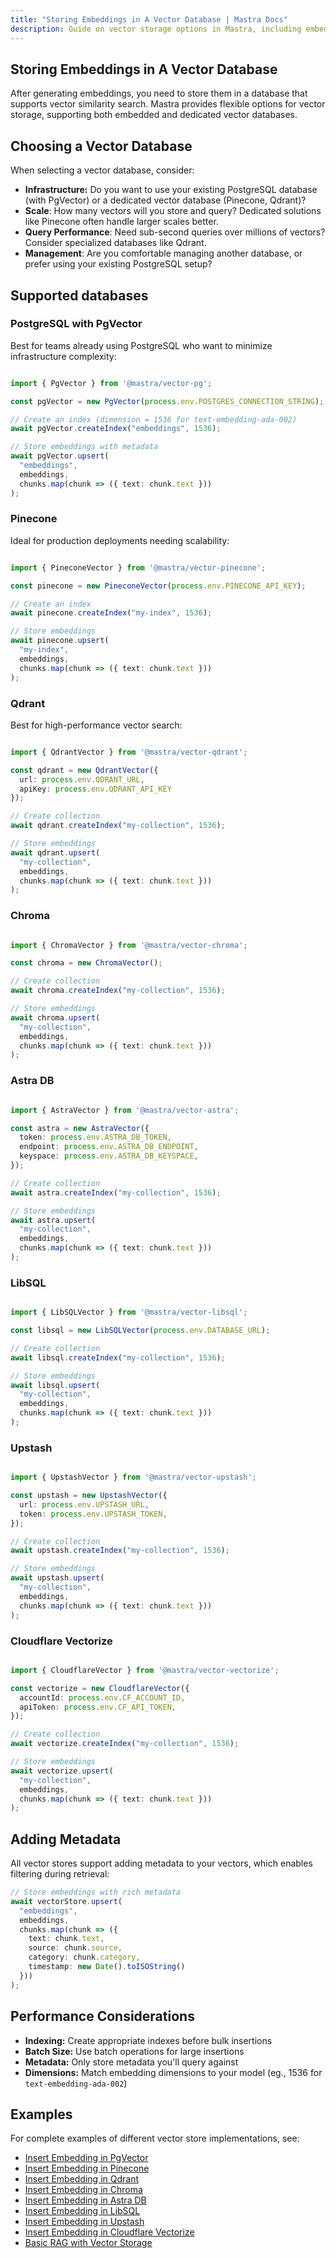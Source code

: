 ```yaml
---
title: "Storing Embeddings in A Vector Database | Mastra Docs"
description: Guide on vector storage options in Mastra, including embedded and dedicated vector databases for similarity search.
---
```


## Storing Embeddings in A Vector Database

After generating embeddings, you need to store them in a database that supports vector similarity search. Mastra provides flexible options for vector storage, supporting both embedded and dedicated vector databases.

## Choosing a Vector Database

When selecting a vector database, consider:

- **Infrastructure:** Do you want to use your existing PostgreSQL database (with PgVector) or a dedicated vector database (Pinecone, Qdrant)?
- **Scale**: How many vectors will you store and query? Dedicated solutions like Pinecone often handle larger scales better.
- **Query Performance**: Need sub-second queries over millions of vectors? Consider specialized databases like Qdrant.
- **Management**: Are you comfortable managing another database, or prefer using your existing PostgreSQL setup? 

## Supported databases

### PostgreSQL with PgVector 

Best for teams already using PostgreSQL who want to minimize infrastructure complexity: 

``` ts showLineNumbers copy

import { PgVector } from '@mastra/vector-pg';

const pgVector = new PgVector(process.env.POSTGRES_CONNECTION_STRING);

// Create an index (dimension = 1536 for text-embedding-ada-002)
await pgVector.createIndex("embeddings", 1536);

// Store embeddings with metadata
await pgVector.upsert(
  "embeddings",
  embeddings,
  chunks.map(chunk => ({ text: chunk.text }))
);
``` 

### Pinecone

Ideal for production deployments needing scalability: 


``` ts showLineNumbers copy

import { PineconeVector } from '@mastra/vector-pinecone';

const pinecone = new PineconeVector(process.env.PINECONE_API_KEY);

// Create an index
await pinecone.createIndex("my-index", 1536);

// Store embeddings
await pinecone.upsert(
  "my-index",
  embeddings,
  chunks.map(chunk => ({ text: chunk.text }))
);
```

### Qdrant

Best for high-performance vector search: 

``` ts showLineNumbers copy

import { QdrantVector } from '@mastra/vector-qdrant';

const qdrant = new QdrantVector({
  url: process.env.QDRANT_URL,
  apiKey: process.env.QDRANT_API_KEY
});

// Create collection
await qdrant.createIndex("my-collection", 1536);

// Store embeddings
await qdrant.upsert(
  "my-collection",
  embeddings,
  chunks.map(chunk => ({ text: chunk.text }))
);
```

### Chroma

``` ts showLineNumbers copy

import { ChromaVector } from '@mastra/vector-chroma';

const chroma = new ChromaVector();

// Create collection
await chroma.createIndex("my-collection", 1536);

// Store embeddings
await chroma.upsert(
  "my-collection",
  embeddings,
  chunks.map(chunk => ({ text: chunk.text }))
);
```

### Astra DB

``` ts showLineNumbers copy

import { AstraVector } from '@mastra/vector-astra';

const astra = new AstraVector({
  token: process.env.ASTRA_DB_TOKEN,
  endpoint: process.env.ASTRA_DB_ENDPOINT,
  keyspace: process.env.ASTRA_DB_KEYSPACE,
});

// Create collection
await astra.createIndex("my-collection", 1536);

// Store embeddings
await astra.upsert(
  "my-collection",
  embeddings,
  chunks.map(chunk => ({ text: chunk.text }))
);
```

### LibSQL

``` ts showLineNumbers copy

import { LibSQLVector } from '@mastra/vector-libsql';

const libsql = new LibSQLVector(process.env.DATABASE_URL);

// Create collection
await libsql.createIndex("my-collection", 1536);

// Store embeddings
await libsql.upsert(
  "my-collection",
  embeddings,
  chunks.map(chunk => ({ text: chunk.text }))
);
```

### Upstash

``` ts showLineNumbers copy

import { UpstashVector } from '@mastra/vector-upstash';

const upstash = new UpstashVector({
  url: process.env.UPSTASH_URL,
  token: process.env.UPSTASH_TOKEN,
});

// Create collection
await upstash.createIndex("my-collection", 1536);

// Store embeddings
await upstash.upsert(
  "my-collection",
  embeddings,
  chunks.map(chunk => ({ text: chunk.text }))
);
```

### Cloudflare Vectorize

``` ts showLineNumbers copy

import { CloudflareVector } from '@mastra/vector-vectorize';

const vectorize = new CloudflareVector({
  accountId: process.env.CF_ACCOUNT_ID,
  apiToken: process.env.CF_API_TOKEN,
});

// Create collection
await vectorize.createIndex("my-collection", 1536);

// Store embeddings
await vectorize.upsert(
  "my-collection",
  embeddings,
  chunks.map(chunk => ({ text: chunk.text }))
);
```

## Adding Metadata

All vector stores support adding metadata to your vectors, which enables filtering during retrieval:

``` ts showLineNumbers copy
// Store embeddings with rich metadata
await vectorStore.upsert(
  "embeddings",
  embeddings,
  chunks.map(chunk => ({
    text: chunk.text,
    source: chunk.source,
    category: chunk.category,
    timestamp: new Date().toISOString()
  }))
);
```

## Performance Considerations

- **Indexing:** Create appropriate indexes before bulk insertions 
- **Batch Size:** Use batch operations for large insertions
- **Metadata:** Only store metadata you'll query against
- **Dimensions:** Match embedding dimensions to your model (eg., 1536 for `text-embedding-ada-002`)

## Examples
For complete examples of different vector store implementations, see:

- [Insert Embedding in PgVector](../../examples/rag/insert-embedding-in-pgvector.mdx)
- [Insert Embedding in Pinecone](../../examples/rag/insert-embedding-in-pinecone.mdx)
- [Insert Embedding in Qdrant](../../examples/rag/insert-embedding-in-qdrant.mdx)
- [Insert Embedding in Chroma](../../examples/rag/insert-embedding-in-chroma.mdx)
- [Insert Embedding in Astra DB](../../examples/rag/insert-embedding-in-astra.mdx)
- [Insert Embedding in LibSQL](../../examples/rag/insert-embedding-in-libsql.mdx)
- [Insert Embedding in Upstash](../../examples/rag/insert-embedding-in-upstash.mdx)
- [Insert Embedding in Cloudflare Vectorize](../../examples/rag/insert-embedding-in-vectorize.mdx)
- [Basic RAG with Vector Storage](../../examples/rag/basic-rag.mdx)
